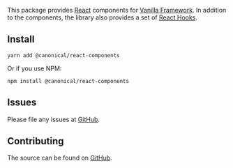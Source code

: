 
<Meta title="Getting started" />

This package provides [React](https://reactjs.org/) components for [Vanilla Framework](http://vanillaframework.io). In addition to the components, the library also provides a set of [React Hooks](https://reactjs.org/docs/hooks-intro.html).

## Install

```shell
yarn add @canonical/react-components
```

Or if you use NPM:

```shell
npm install @canonical/react-components
```

## Issues

Please file any issues at [GitHub](https://github.com/canonical/react-components/issues).

## Contributing

The source can be found on [GitHub](https://github.com/canonical/react-components).
